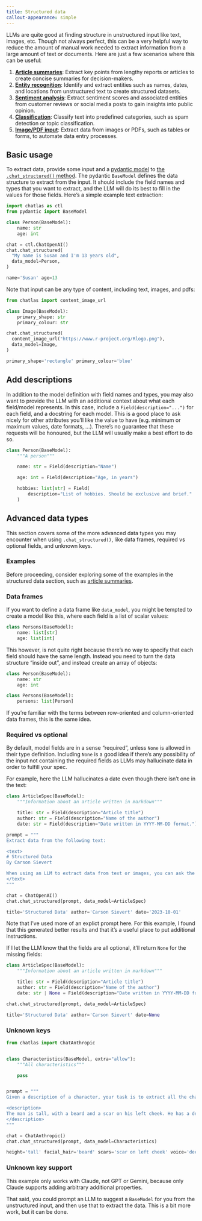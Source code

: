 ```yaml
---
title: Structured data
callout-appearance: simple
---
```


LLMs are quite good at finding structure in unstructured input like text, images, etc.
Though not always perfect, this can be a very helpful way to reduce the amount of manual work needed to extract information from a large amount of text or documents.
Here are just a few scenarios where this can be useful:

1. [**Article summaries**](../structured-data/article-summary.qmd): Extract key points from lengthy reports or articles to create concise summaries for decision-makers.
2. [**Entity recognition**](../structured-data/entity-recognition.qmd): Identify and extract entities such as names, dates, and locations from unstructured text to create structured datasets.
3. [**Sentiment analysis**](../structured-data/sentiment-analysis.qmd): Extract sentiment scores and associated entities from customer reviews or social media posts to gain insights into public opinion.
4. [**Classification**](../structured-data/classification.qmd): Classify text into predefined categories, such as spam detection or topic classification.
5. [**Image/PDF input**](../structured-data/multi-modal.qmd): Extract data from images or PDFs, such as tables or forms, to automate data entry processes.


## Basic usage

To extract data, provide some input and a [pydantic model](https://docs.pydantic.dev/latest/concepts/models/) to [the `.chat_structured()` method](../reference/Chat.qmd#chat_structured).
The pydantic `BaseModel` defines the data structure to extract from the input.
It should include the field names and types that you want to extract, and the LLM will do its best to fill in the values for those fields.
Here's a simple example text extraction:

```python
import chatlas as ctl
from pydantic import BaseModel

class Person(BaseModel):
    name: str
    age: int

chat = ctl.ChatOpenAI()
chat.chat_structured(
  "My name is Susan and I'm 13 years old", 
  data_model=Person,
)
```

::: chatlas-response-container

```python
name='Susan' age=13
```

:::

Note that input can be any type of content, including text, images, and pdfs:

```python
from chatlas import content_image_url

class Image(BaseModel):
    primary_shape: str
    primary_colour: str

chat.chat_structured(
  content_image_url("https://www.r-project.org/Rlogo.png"),
  data_model=Image,
)
```

::: chatlas-response-container

```python
primary_shape='rectangle' primary_colour='blue'
```
:::



## Add descriptions

In addition to the model definition with field names and types, you may also want to provide the LLM with an additional context about what each field/model represents. In this case, include a `Field(description="...")` for each field, and a docstring for each model. This is a good place to ask nicely for other attributes you'll like the value to have (e.g. minimum or maximum values, date formats, ...). There's no guarantee that these requests will be honoured, but the LLM will usually make a best effort to do so.

```python
class Person(BaseModel):
    """A person"""

    name: str = Field(description="Name")

    age: int = Field(description="Age, in years")

    hobbies: list[str] = Field(
        description="List of hobbies. Should be exclusive and brief."
    )
```


## Advanced data types

This section covers some of the more advanced data types you may encounter when using `.chat_structured()`, like data frames, required vs optional fields, and unknown keys.

::: callout-tip
### Examples

Before proceeding, consider exploring some of the examples in the structured data section, such as [article summaries](../structured-data/article-summary.qmd).
:::

### Data frames

If you want to define a data frame like `data_model`, you might be tempted to create a model like this, where each field is a list of scalar values:

```python
class Persons(BaseModel):
    name: list[str]
    age: list[int]
```

This however, is not quite right because there's no way to specify that each field should have the same length. Instead you need to turn the data structure "inside out", and instead create an array of objects:

```python
class Person(BaseModel):
    name: str
    age: int

class Persons(BaseModel):
    persons: list[Person]
```

If you're familiar with the terms between row-oriented and column-oriented data frames, this is the same idea.


### Required vs optional

By default, model fields are in a sense "required", unless `None` is allowed in their type definition. Including `None` is a good idea if there's any possibility of the input not containing the required fields as LLMs may hallucinate data in order to fulfill your spec.

For example, here the LLM hallucinates a date even though there isn't one in the text:

```python
class ArticleSpec(BaseModel):
    """Information about an article written in markdown"""

    title: str = Field(description="Article title")
    author: str = Field(description="Name of the author")
    date: str = Field(description="Date written in YYYY-MM-DD format.")

prompt = """
Extract data from the following text:

<text>
# Structured Data
By Carson Sievert

When using an LLM to extract data from text or images, you can ask the chatbot to nicely format it, in JSON or any other format that you like.
</text>
"""

chat = ChatOpenAI()
chat.chat_structured(prompt, data_model=ArticleSpec)
```

::: chatlas-response-container

```python
title='Structured Data' author='Carson Sievert' date='2023-10-01'
```

:::

Note that I've used more of an explict prompt here. For this example, I found that this generated better results and that it's a useful place to put additional instructions.

If I let the LLM know that the fields are all optional, it'll return `None` for the missing fields:

```python
class ArticleSpec(BaseModel):
    """Information about an article written in markdown"""

    title: str = Field(description="Article title")
    author: str = Field(description="Name of the author")
    date: str | None = Field(description="Date written in YYYY-MM-DD format.")

chat.chat_structured(prompt, data_model=ArticleSpec)
```

::: chatlas-response-container

```python
title='Structured Data' author='Carson Sievert' date=None
```

:::


### Unknown keys

```python
from chatlas import ChatAnthropic


class Characteristics(BaseModel, extra="allow"):
    """All characteristics"""

    pass


prompt = """
Given a description of a character, your task is to extract all the characteristics of that character.

<description>
The man is tall, with a beard and a scar on his left cheek. He has a deep voice and wears a black leather jacket.
</description>
"""

chat = ChatAnthropic()
chat.chat_structured(prompt, data_model=Characteristics)
```

::: chatlas-response-container
```python
height='tall' facial_hair='beard' scars='scar on left cheek' voice='deep voice' clothing='black leather jacket' gender='man'
```
:::


::: callout-warning
### Unknown key support

This example only works with Claude, not GPT or Gemini, because only Claude supports adding arbitrary additional properties.

That said, you could prompt an LLM to suggest a `BaseModel` for you from the unstructured input, and then use that to extract the data. This is a bit more work, but it can be done.
:::